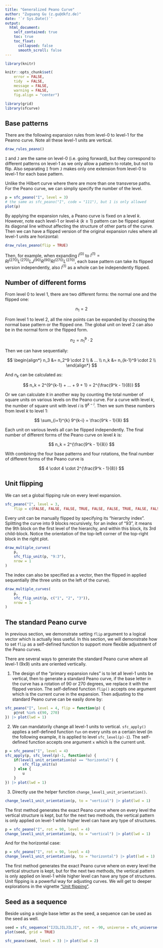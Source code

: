```yaml
---
title: "Generalized Peano Curve"
author: "Zuguang Gu (z.gu@dkfz.de)"
date: '`r Sys.Date()`'
output: 
  html_document:
    self_contained: true
    toc: true
    toc_float:
      collapsed: false
      smooth_scroll: false
---
```


```r
library(knitr)

knitr::opts_chunk$set(
    error = FALSE,
    tidy  = FALSE,
    message = FALSE,
    warning = FALSE,
    fig.align = "center")

library(grid)
library(sfcurve)
```


## Base patterns

There are the following expansion rules from level-0 to level-1 for the Peanno curve. Note all these level-1 units are vertical.

```r
draw_rules_peano()
```

`I` and `J` are the same on level-0 (i.e. going forward), but they correspond to different
patterns on level-1 as we only allow a pattern to rotate, but not to flip. Also separating
`I` from `J` makes only one extension from level-0 to level-1 for each base pattern.

Unlike the Hilbert curve where there are more than one transverse paths. For the Peano
curve, we can simpliy specify the number of the level.

```r
p = sfc_peano("I", level = 3)
# the same as sfc_peano("I", code = "111"), but 1 is only allowed
plot(p)
```

By applying the expansion rules, a Peano curve is fixed on a level $k$. However, note each level-1 or level-$k$ ($k \ge 1$) pattern
can be flipped against its diagonal line without affecting the structure of other parts of the curve. Then we can have a flipped version of the original expansion rules where all level-1 units are horizontal:

```r
draw_rules_peano(flip = TRUE)
```

Then, for example, when expanding $I^{(0)}$ to $I^{(1)} = RI^{(270)}L^{(270)}LJ^{(90)}R^{(90)}RI^{(270)}L^{(270)}$,
each base pattern can take its flipped version independently, also $I^{(1)}$ as a whole can be independently flipped.

## Number of different forms

From level 0 to level 1, there are two different forms: the normal one and the flipped one:

$$
n_1 = 2
$$

From level 1 to level 2, all the nine points can be expanded by choosing the normal base pattern
or the flipped one. The global unit on level 2 can also be in the normal form or the flipped form.

$$
n_2 = n_1^9 \cdot 2
$$

Then we can have sequentially:

$$
\begin{align*}
n_3 &= n_2^9 \cdot 2 \\
    & ... \\
n_k &= n_{k-1}^9 \cdot 2 \\
\end{align*}
$$

And $n_k$ can be calculated as:

$$
n_k = 2^{9^{k-1} + ... + 9 + 1} = 2^{\frac{9^k - 1}{8}}
$$

Or we can calculate it in another way by counting the total number of square units on various levels on the Peano curve. For a curve with level $k$, the number
of square unit with level $i$ is $9^{k-i}$. Then we sum these numbers from level $k$ to level 1:

$$
\sum_{i=1}^{k} 9^{k-i} = \frac{9^k - 1}{8}
$$

Each unit on various levels all can be flipped independently. The final number of different
forms of the Peano curve on level $k$ is:

$$
n_k = 2^{\frac{9^k - 1}{8}}
$$

With combining the four base patterns and four rotations, the final number of different forms of
the Peano curve is 

$$
4 \cdot 4 \cdot 2^{\frac{9^k - 1}{8}}
$$

## Unit flipping 

We can set a global flipping rule on every level expansion.

```r
sfc_peano("I", level = 3, 
    flip = c(FALSE, FALSE, FALSE, TRUE, FALSE, FALSE, TRUE, FALSE, FALSE)) |> plot()

```

Every unit can be manually flipped by specifying its "hierarchy index".
Splitting the curve into 9 blocks recursively, for an index of "93", it means
the 9th block on the first level of the hierarchy, and within this block, its
3rd child-block. Notice the orientation of the top-left corner of the
top-right block in the right plot.

```r
draw_multiple_curves(
    p,
    sfc_flip_unit(p, "9:3"),
    nrow = 1
)
```

The index can also be specified as a vector, then the flipped in applied sequentially
(the three units on the left of the curve).

```r
draw_multiple_curves(
    p,
    sfc_flip_unit(p, c("1", "2", "3")),
    nrow = 1
)
```

## The standard Peano curve

In previous section, we demonstrate setting `flip` argument to a logical vector which is
actually less useful. In this section, we will demonstrate how to set `flip` as a self-defined
function to support more flexible adjustment of the Peano curves.

There are several ways to generate the standard Peano curve where all level-1 (9x9) units
are oriented vertically.

1. The design of the "primary expansion rules" is to let all level-1 units be vertical, then
to generate a standard Peano curve, if the base letter in the curve has a rotation of 90 or 270 degrees,
we replace it with the flipped version. The self-defined function `flip()` accepts one argument which is the current curve in the expansion. Then
adjusting to the standard Peano curve can be easily done by:

```r
sfc_peano("I", level = 4, flip = function(p) {
    p@rot %in% c(90, 270)
}) |> plot(lwd = 1)
```

2. We can mandatorily change all level-1 units to vertical. `sfc_apply()` applies
a self-defined function `fun` on every units on a certain level (in the following example,
it is applied to level `sfc_level(p)-1`). The self-defined function accepts one argument
`x` which is the current unit.

```r
p = sfc_peano("I", level = 4)
sfc_apply(p, sfc_level(p)-1, function(u) {
    if(level1_unit_orientation(u) == "horizontal") {
        sfc_flip_unit(u)
    } else {
        u
    }
}) |> plot(lwd = 1)
```

3. Directly use the helper function `change_level1_unit_orientation()`.

```r
change_level1_unit_orientation(p, to = "vertical") |> plot(lwd = 1)
```

The first method generates the exact Peano curve where on every level the vertical structure is kept,
but for the next two methods, the vertical pattern is only applied on level-1 while higher level can have any type
of structures.

```r
p = sfc_peano("I", rot = 90, level = 4)
change_level1_unit_orientation(p, to = "vertical") |> plot(lwd = 1)
```

And for the horizontal case:

```r
p = sfc_peano("I", rot = 90, level = 4)
change_level1_unit_orientation(p, to = "horizontal") |> plot(lwd = 1)
```

The first method generates the exact Peano curve where on every level the vertical structure is kept, but for the next two methods, the vertical pattern is only applied on level-1 while higher level can have any type of structures.
Unit flipping is a powerful way for adjusting curves. We will get to deeper explorations in the vignette ["Unit flipping"](unit_flipping.html).

## Seed as a sequence

Beside using a single base letter as the seed, a sequence can be used as the seed as well.

```r
seed = sfc_sequence("IJILJILJILJI", rot = -90, universe = sfc_universe(SFC_RULES_PEANO))
plot(seed, grid = TRUE)
```

```r
sfc_peano(seed, level = 3) |> plot(lwd = 2)
```

